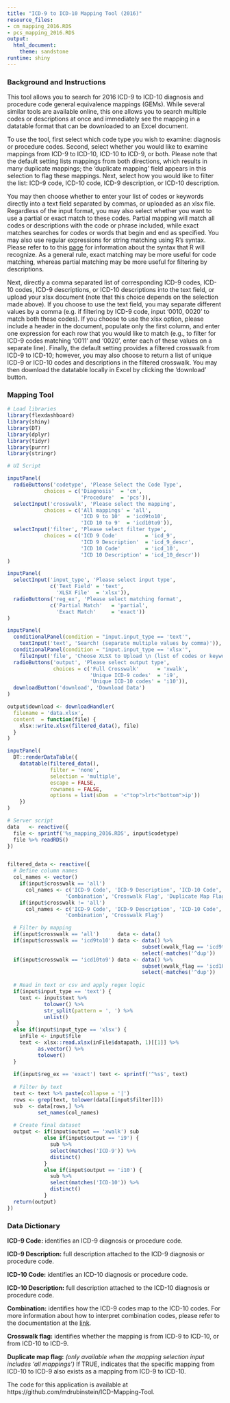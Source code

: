 ---
title: "ICD-9 to ICD-10 Mapping Tool (2016)"
resource_files:
- cm_mapping_2016.RDS
- pcs_mapping_2016.RDS
output:
  html_document:
    theme: sandstone
runtime: shiny
---

### Background and Instructions

This tool allows you to search for 2016 ICD-9 to ICD-10 diagnosis and procedure code general equivalence mappings (GEMs). While several similar tools are available online, this one allows you to search multiple codes or descriptions at once and immediately see the mapping in a datatable format that can be downloaded to an Excel document.

To use the tool, first select which code type you wish to examine: diagnosis or procedure codes. Second, select whether you would like to examine mappings from ICD-9 to ICD-10, ICD-10 to ICD-9, or both. Please note that the default setting lists mappings from both directions, which results in many duplicate mappings; the 'duplicate mapping' field appears in this selection to flag these mappings. Next, select how you would like to filter the list: ICD-9 code, ICD-10 code, ICD-9 description, or ICD-10 description. 

You may then choose whether to enter your list of codes or keywords directly into a text field separated by commas, or uploaded as an xlsx file. Regardless of the input format, you may also select whether you want to use a partial or exact match to these codes. Partial mapping will match all codes or descriptions with the code or phrase included, while exact matches searches for codes or words that begin and end as specified. You may also use regular expressions for string matching using R's syntax. Please refer to to this [page](https://stat.ethz.ch/R-manual/R-devel/library/base/html/regex.html) for information about the syntax that R will recognize. As a general rule, exact matching may be more useful for code matching, whereas partial matching may be more useful for filtering by descriptions.

Next, directly a comma separated list of corresponding ICD-9 codes, ICD-10 codes, ICD-9 descriptions, or ICD-10 descriptions into the text field, or upload your xlsx document (note that this choice depends on the selection made above). If you choose to use the text field, you may separate different values by a comma (e.g. if filtering by ICD-9 code, input '0010, 0020' to match both these codes). If you choose to use the xlsx option, please include a header in the document, populate only the first column, and enter one expression for each row that you would like to match (e.g., to filter for ICD-9 codes matching '0011' and '0020', enter each of these values on a separate line). Finally, the default setting provides a filtered crosswalk from ICD-9 to ICD-10; however, you may also choose to return a list of unique ICD-9 or ICD-10 codes and descriptions in the filtered crosswalk. You may then download the datatable locally in Excel by clicking the 'download' button.

### Mapping Tool
```{r, echo = FALSE, include = FALSE}
# Load libraries
library(flexdashboard)
library(shiny)
library(DT)
library(dplyr)
library(tidyr)
library(purrr)
library(stringr)
```

```{r, echo = FALSE}
# UI Script

inputPanel(
  radioButtons('codetype', 'Please Select the Code Type',
            choices = c('Diagnosis'  = 'cm',
                        'Procedure'  = 'pcs')),
  selectInput('crosswalk', 'Please select the mapping',
            choices = c('All mappings' = 'all',
                        'ICD 9 to 10'  = 'icd9to10',
                        'ICD 10 to 9'  = 'icd10to9')),
  selectInput('filter', 'Please select filter type',
            choices = c('ICD 9 Code'         = 'icd_9',
                        'ICD 9 Description'  = 'icd_9_descr',
                        'ICD 10 Code'        = 'icd_10',
                        'ICD 10 Description' = 'icd_10_descr'))
)

inputPanel(
  selectInput('input_type', 'Please select input type',
              c('Text Field' = 'text',
                'XLSX File'  = 'xlsx')),
  radioButtons('reg_ex', 'Please select matching format',
              c('Partial Match'   = 'partial',
                'Exact Match'     = 'exact'))
)

inputPanel(
  conditionalPanel(condition = "input.input_type == 'text'",
    textInput('text', 'Search! (separate multiple values by comma)')),
  conditionalPanel(condition = "input.input_type == 'xlsx'",
    fileInput('file', 'Choose XLSX to Upload \n (list of codes or keywords with header)')),
  radioButtons('output', 'Please select output type',
               choices = c('Full Crosswalk'      = 'xwalk',
                           'Unique ICD-9 codes'  = 'i9',
                           'Unique ICD-10 codes' = 'i10')),
  downloadButton('download', 'Download Data')
)

output$download <- downloadHandler(
  filename = 'data.xlsx',
  content  = function(file) {
    xlsx::write.xlsx(filtered_data(), file)
  }
)

inputPanel(
  DT::renderDataTable({ 
    datatable(filtered_data(), 
              filter = 'none', 
              selection = 'multiple', 
              escape = FALSE,
              rownames = FALSE,
              options = list(sDom  = '<"top">lrt<"bottom">ip'))
    })
)
```

```{r, echo = FALSE, include = FALSE}
# Server script
data   <- reactive({
  file <- sprintf('%s_mapping_2016.RDS', input$codetype)
  file %>% readRDS()
})


filtered_data <- reactive({
  # Define column names
  col_names <- vector()
    if(input$crosswalk == 'all')
      col_names <- c('ICD-9 Code', 'ICD-9 Description', 'ICD-10 Code', 'ICD-10 Description',
                   'Combination', 'Crosswalk Flag', 'Duplicate Map Flag')
    if(input$crosswalk != 'all')
      col_names <- c('ICD-9 Code', 'ICD-9 Description', 'ICD-10 Code', 'ICD-10 Description',
                   'Combination', 'Crosswalk Flag')

  # Filter by mapping
  if(input$crosswalk == 'all')      data <- data()
  if(input$crosswalk == 'icd9to10') data <- data() %>% 
                                            subset(xwalk_flag == 'icd9to10') %>%
                                            select(-matches('^dup'))
  if(input$crosswalk == 'icd10to9') data <- data() %>% 
                                            subset(xwalk_flag == 'icd10to9') %>%
                                            select(-matches('^dup'))
  
  # Read in text or csv and apply regex logic
  if(input$input_type == 'text') {
    text <- input$text %>%
            tolower() %>%
            str_split(pattern = ', ') %>%
            unlist()
   }
  else if(input$input_type == 'xlsx') {
    inFile <- input$file
    text <- xlsx::read.xlsx(inFile$datapath, 1)[[1]] %>%
          as.vector() %>%
          tolower()
  }
  
  if(input$reg_ex == 'exact') text <- sprintf('^%s$', text)
  
  # Filter by text  
  text <- text %>% paste(collapse = '|')
  rows <- grep(text, tolower(data[[input$filter]]))
  sub  <- data[rows,] %>%
          set_names(col_names)
  
  # Create final dataset
  output <- if(input$output == 'xwalk') sub
            else if(input$output == 'i9') {
              sub %>%
              select(matches('ICD-9')) %>%
              distinct()
            }
            else if(input$output == 'i10') {
              sub %>%
              select(matches('ICD-10')) %>%
              distinct()
            }
  return(output)
})
```

### Data Dictionary

**ICD-9 Code:** identifies an ICD-9 diagnosis or procedure code. 

**ICD-9 Description:** full description attached to the ICD-9 diagnosis or procedure code.

**ICD-10 Code:** identifies an ICD-10 diagnosis or procedure code.

**ICD-10 Description:**  full description attached to the ICD-10 diagnosis or procedure code.

**Combination:** identifies how the ICD-9 codes map to the ICD-10 codes. For more information about how to interpret combination codes, please refer to the documentation at the [link](http://www.ohima.org/quiz/courses6/22.1.html). 

**Crosswalk flag:** identifies whether the mapping is from ICD-9 to ICD-10, or from ICD-10 to ICD-9.

**Duplicate map flag:** _(only available when the mapping selection input includes 'all mappings')_ If TRUE, indicates that the specific mapping from ICD-10 to ICD-9 also exists as a mapping from ICD-9 to ICD-10.

The code for this application is available at https://github.com/mdrubinstein/ICD-Mapping-Tool.